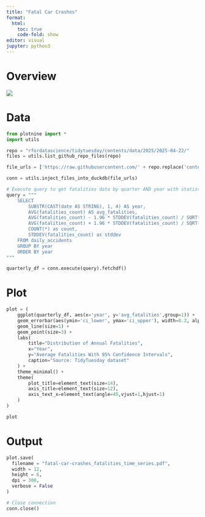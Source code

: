 ```yaml
---
title: "Fatal Car Crashes"
format: 
  html:
    toc: true
    code-fold: show
editor: visual
jupyter: python3
---
```


# Overview

![](images/clipboard-2745235717.png)

# Data

```python
from plotnine import *
import utils

repo = "rfordatascience/tidytuesday/contents/data/2025/2025-04-22/"
files = utils.list_github_repo_files(repo)

file_urls = ['https://raw.githubusercontent.com/' + repo.replace('contents/', 'main/') + f for f in files if f.endswith('.csv')]

conn = utils.inject_files_into_duckdb(file_urls)  
```

```python
# Execute query to get fatalities data by quarter AND year with statistics for confidence intervals
query = """
    SELECT
        SUBSTR(CAST(date AS STRING), 1, 4) AS year,
        AVG(fatalities_count) AS avg_fatalities,
        AVG(fatalities_count) - 1.96 * STDDEV(fatalities_count) / SQRT(COUNT(*)) AS ci_lower,
        AVG(fatalities_count) + 1.96 * STDDEV(fatalities_count) / SQRT(COUNT(*)) AS ci_upper,
        COUNT(*) as count,
        STDDEV(fatalities_count) as stddev
    FROM daily_accidents
    GROUP BY year
    ORDER BY year
"""

quarterly_df = conn.execute(query).fetchdf()

```

# Plot

```python
plot = (
    ggplot(quarterly_df, aes(x='year', y='avg_fatalities',group=1)) +
    geom_errorbar(aes(ymin='ci_lower', ymax='ci_upper'), width=0.2, alpha=0.7) +
    geom_line(size=1) +
    geom_point(size=3) +
    labs(
        title="Distribution of Annual Fatalities",
        x="Year",
        y="Average Fatalities With 95% Confidence Intervals",
        caption="Source: TidyTuesday dataset"
    ) +
    theme_minimal() +
    theme(
        plot_title=element_text(size=14),
        axis_title=element_text(size=12),
        axis_text_x=element_text(angle=45,vjust=1,hjust=1)
    )
)

plot
```

# Output

```python
plot.save(
  filename = "fatal-car-crashes_fatalities_time_series.pdf", 
  width = 12,
  height = 6,
  dpi = 300,
  verbose = False
)
```

```python
# Close connection
conn.close()
```
